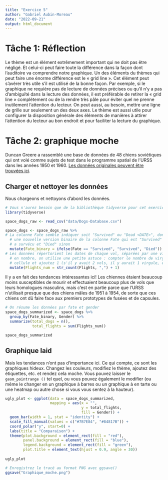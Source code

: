 ```yaml
---
title: "Exercice 5"
author: "Gabriel Aubin-Moreau"
date: "2022-09-21"
output: html_document
---
```


# Tâche 1: Réflection

Le thème est un élément extrêmement important qui ne doit pas être négligé. Et celui-ci peut faire toute la différence dans la façon dont l’auditoire va comprendre notre graphique. Un des éléments du thèmes qui peut faire une énorme différence est le « grid line ». Cet élément peut s’avérer très utile s’il est utilisé de la bonne façon. Par exemple, si le graphique ne requière pas de lecture de données précises ou qu'il n'y a pas d'ambiguïté dans la lecture des données, il est préférable de retirer la « grid line » complètement ou de la rendre très pâle pour éviter quel ne prenne inutilement l’attention du lecteur. On peut aussi, au besoin, mettre une ligne de grille sur seulement un des deux axes. Le thème est aussi utile pour configurer la disposition générale des éléments de manières à attirer l’attention du lecteur au bon endroit et pour faciliter la lecture du graphique.  


# Tâche 2: graphique moche

Duncan Greere a rassemblé une base de données de 48 chiens soviétiques qui ont volé comme sujets de test dans le programme spatial de l'URSS dans les années 1950 et 1960. [Les données originales peuvent être trouvées ici](https://airtable.com/universe/expG3z2CFykG1dZsp/sovet-space-dogs).

## Charger et nettoyer les données

Nous chargeons et nettoyons d'abord les données.

```r
# Vous n'aurez besoin que de la bibliothèque tidyverse pour cet exercice
library(tidyverse)

space_dogs_raw <- read_csv("data/Dogs-Database.csv")

space_dogs <- space_dogs_raw %>% 
# La colonne Fate semble indiquer soit "Survived" ou "Dead <DATE>", donc nous faisons
  # une nouvelle version binaire de la colonne Fate qui est "Survived" si le chien
  # a survécu et "Died" sinon
  mutate(Fate_binary = ifelse(Fate == "Survived", "Survived", "Died")) %>% 
# Les données répertorient les dates de chaque vol, séparées par une virgule. Pour les convertir
  # en nombre, on utilise une petite astuce : compter le nombre de virgules dans la
  # cellule et ajoutez 1 (s'il y avait 2 vols, il y aurait 1 virgule, etc.)
  mutate(Flights_num = str_count(Flights, ",") + 1)
```

Il y a en fait des tendances intéressantes ici! Les chiennes étaient beaucoup moins susceptibles de mourir et effectuaient beaucoup plus de vols que leurs homologues masculins, mais c'est en partie parce que l'URSS n'utilisait presque que des chiens mâles de 1951 à 1954, de sorte que ces chiens ont dû faire face aux premiers prototypes de fusées et de capsules.

```r
# On résume les données par fate et gender
space_dogs_summarized <- space_dogs %>% 
  group_by(Fate_binary, Gender) %>% 
  summarize(total_dogs = n(),
            total_flights = sum(Flights_num))

space_dogs_summarized
```

## Graphique laid

Mais les tendances n'ont pas d'importance ici. Ce qui compte, ce sont les graphiques hideux. Changez les couleurs, modifiez le thème, ajoutez des étiquettes, etc. et rendez cela moche. Vous pouvez laisser le `geom_pointrange ()` tel quel, ou vous pouvez également le modifier (ou même le changer en un graphique à barres ou un graphique à en tarte ou une heatmap ou autre chose si vous vous sentez à la hauteur).

```r

ugly_plot <- ggplot(data = space_dogs_summarized,
                    mapping = aes(x = "", 
                                  y = total_flights, 
                                  fill = Gender)) +
  geom_bar(width = 1, stat = "identity") + 
  scale_fill_manual(values = c("#7B7E84", "#84817B")) + 
  coord_polar("y", start=0) +
  labs(title = "Comparaison") +
  theme(plot.background = element_rect(fill = "red"), 
        panel.background = element_rect(fill = "blue"), 
        legend.background = element_rect(fill = "green"),
        plot.title = element_text(hjust = 0.9, angle = 30))
  
ugly_plot
```

```r
# Enregistrez le tracé au format PNG avec ggsave()
ggsave("Graphique_moche.png")
```
